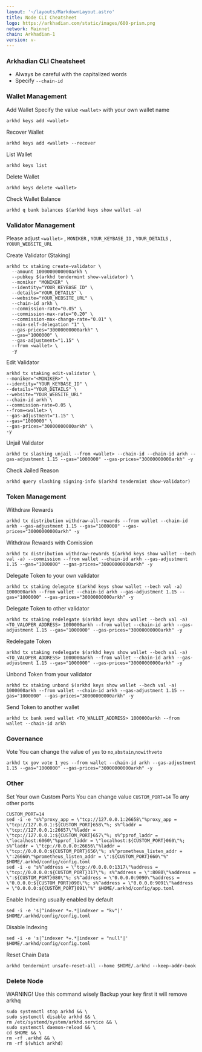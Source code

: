 ```yaml
---
layout: '~/layouts/MarkdownLayout.astro'
title: Node CLI Cheatsheet
logo: https://arkhadian.com/static/images/600-prism.png
network: Mainnet
chain: Arkhadian-1
version: v-
---
```


### Arkhadian CLI Cheatsheet

- Always be careful with the capitalized words
- Specify `--chain-id`

### Wallet Management

Add Wallet
Specify the value `<wallet>` with your own wallet name

```
arkhd keys add <wallet>
```

Recover Wallet
```
arkhd keys add <wallet> --recover
```

List Wallet
```
arkhd keys list
```

Delete Wallet
```
arkhd keys delete <wallet>
```

Check Wallet Balance
```
arkhd q bank balances $(arkhd keys show wallet -a)
```

### Validator Management

Please adjust `<wallet>` , `MONIKER` , `YOUR_KEYBASE_ID` , `YOUR_DETAILS` , `YOUUR_WEBSITE_URL`

Create Validator (Staking)
```
arkhd tx staking create-validator \
  --amount 1000000000000arkh \
  --pubkey $(arkhd tendermint show-validator) \
  --moniker "MONIKER" \
  --identity="YOUR_KEYBASE_ID" \
  --details="YOUR_DETAILS" \
  --website="YOUR_WEBSITE_URL" \
  --chain-id arkh \
  --commission-rate="0.05" \
  --commission-max-rate="0.20" \
  --commission-max-change-rate="0.01" \
  --min-self-delegation "1" \
  --gas-prices="30000000000arkh" \
  --gas="1000000" \
  --gas-adjustment="1.15" \
  --from <wallet> \
  -y
```

Edit Validator
```
arkhd tx staking edit-validator \
--moniker="<MONIKER>" \
--identity="YOUR_KEYBASE_ID" \
--details="YOUR_DETAILS" \
--website="YOUR_WEBSITE_URL"
--chain-id arkh \
--commission-rate=0.05 \
--from=<wallet> \
--gas-adjustment="1.15" \
--gas="1000000" \
--gas-prices="30000000000arkh" \
-y
```


Unjail Validator
```
arkhd tx slashing unjail --from <wallet> --chain-id --chain-id arkh --gas-adjustment 1.15 --gas="1000000" --gas-prices="30000000000arkh" -y
```

Check Jailed Reason
```
arkhd query slashing signing-info $(arkhd tendermint show-validator)
```

### Token Management

Withdraw Rewards
```
arkhd tx distribution withdraw-all-rewards --from wallet --chain-id arkh --gas-adjustment 1.15 --gas="1000000" --gas-prices="30000000000arkh" -y
```

Withdraw Rewards with Comission
```
arkhd tx distribution withdraw-rewards $(arkhd keys show wallet --bech val -a) --commission --from wallet --chain-id arkh --gas-adjustment 1.15 --gas="1000000" --gas-prices="30000000000arkh" -y
```

Delegate Token to your own validator
```
arkhd tx staking delegate $(arkhd keys show wallet --bech val -a) 1000000arkh --from wallet --chain-id arkh --gas-adjustment 1.15 --gas="1000000" --gas-prices="30000000000arkh" -y
```

Delegate Token to other validator
```
arkhd tx staking redelegate $(arkhd keys show wallet --bech val -a) <TO_VALOPER_ADDRESS> 1000000arkh --from wallet --chain-id arkh --gas-adjustment 1.15 --gas="1000000" --gas-prices="30000000000arkh" -y
```

Redelegate Token
```
arkhd tx staking redelegate $(arkhd keys show wallet --bech val -a) <TO_VALOPER_ADDRESS> 1000000arkh --from wallet --chain-id arkh --gas-adjustment 1.15 --gas="1000000" --gas-prices="30000000000arkh" -y
```

Unbond Token from your validator
```
arkhd tx staking unbond $(arkhd keys show wallet --bech val -a) 1000000arkh --from wallet --chain-id arkh --gas-adjustment 1.15 --gas="1000000" --gas-prices="30000000000arkh" -y
```

Send Token to another wallet
```
arkhd tx bank send wallet <TO_WALLET_ADDRESS> 1000000arkh --from wallet --chain-id arkh
```

### Governance 

Vote
You can change the value of `yes` to `no`,`abstain`,`nowithveto`

```
arkhd tx gov vote 1 yes --from wallet --chain-id arkh --gas-adjustment 1.15 --gas="1000000" --gas-prices="30000000000arkh" -y
```

### Other

Set Your own Custom Ports
You can change value `CUSTOM_PORT=14` To any other ports
```
CUSTOM_PORT=14
sed -i -e "s%^proxy_app = \"tcp://127.0.0.1:26658\"%proxy_app = \"tcp://127.0.0.1:${CUSTOM_PORT}658\"%; s%^laddr = \"tcp://127.0.0.1:26657\"%laddr = \"tcp://127.0.0.1:${CUSTOM_PORT}657\"%; s%^pprof_laddr = \"localhost:6060\"%pprof_laddr = \"localhost:${CUSTOM_PORT}060\"%; s%^laddr = \"tcp://0.0.0.0:26656\"%laddr = \"tcp://0.0.0.0:${CUSTOM_PORT}656\"%; s%^prometheus_listen_addr = \":26660\"%prometheus_listen_addr = \":${CUSTOM_PORT}660\"%" $HOME/.arkhd/config/config.toml
sed -i -e "s%^address = \"tcp://0.0.0.0:1317\"%address = \"tcp://0.0.0.0:${CUSTOM_PORT}317\"%; s%^address = \":8080\"%address = \":${CUSTOM_PORT}080\"%; s%^address = \"0.0.0.0:9090\"%address = \"0.0.0.0:${CUSTOM_PORT}090\"%; s%^address = \"0.0.0.0:9091\"%address = \"0.0.0.0:${CUSTOM_PORT}091\"%" $HOME/.arkhd/config/app.toml
```

Enable Indexing usually enabled by default
```
sed -i -e 's|^indexer *=.*|indexer = "kv"|' $HOME/.arkhd/config/config.toml
```

Disable Indexing
```
sed -i -e 's|^indexer *=.*|indexer = "null"|' $HOME/.arkhd/config/config.toml
```

Reset Chain Data
```
arkhd tendermint unsafe-reset-all --home $HOME/.arkhd --keep-addr-book
```

### Delete Node

WARNING! Use this command wisely 
Backup your key first it will remove arkhq

```
sudo systemctl stop arkhd && \
sudo systemctl disable arkhd && \
rm /etc/systemd/system/arkhd.service && \
sudo systemctl daemon-reload && \
cd $HOME && \
rm -rf .arkhd && \
rm -rf $(which arkhd)
```
